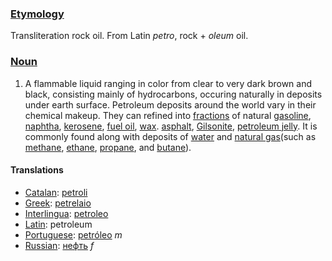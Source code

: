 ===[[Etymology]]===
Transliteration rock oil. From Latin ''petro'', rock + ''oleum'' oil.
===[[Noun]]===
#A flammable liquid ranging in color from clear to very dark brown and black, consisting mainly of hydrocarbons, occuring naturally in deposits under earth surface. Petroleum deposits around the world vary in their chemical makeup. They can refined into [[fractions]] of natural [[gasoline]], [[naphtha]], [[kerosene]], [[fuel oil]], [[wax]]. [[asphalt]], [[Gilsonite]], [[petroleum jelly]]. It is commonly found along with deposits of [[water]] and [[natural gas]](such as [[methane]], [[ethane]], [[propane]], and [[butane]]).
====Translations====
*[[Catalan]]: [[petroli]]
*[[Greek]]: [[petrelaio]]
*[[Interlingua]]: [[petroleo]]
*[[Latin]]: petroleum
*[[Portuguese]]: [[petróleo]] ''m''
*[[Russian]]: [[нефть]] ''f''